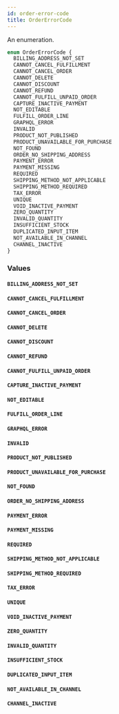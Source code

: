 ```yaml
---
id: order-error-code
title: OrderErrorCode
---
```


An enumeration.

```graphql
enum OrderErrorCode {
  BILLING_ADDRESS_NOT_SET
  CANNOT_CANCEL_FULFILLMENT
  CANNOT_CANCEL_ORDER
  CANNOT_DELETE
  CANNOT_DISCOUNT
  CANNOT_REFUND
  CANNOT_FULFILL_UNPAID_ORDER
  CAPTURE_INACTIVE_PAYMENT
  NOT_EDITABLE
  FULFILL_ORDER_LINE
  GRAPHQL_ERROR
  INVALID
  PRODUCT_NOT_PUBLISHED
  PRODUCT_UNAVAILABLE_FOR_PURCHASE
  NOT_FOUND
  ORDER_NO_SHIPPING_ADDRESS
  PAYMENT_ERROR
  PAYMENT_MISSING
  REQUIRED
  SHIPPING_METHOD_NOT_APPLICABLE
  SHIPPING_METHOD_REQUIRED
  TAX_ERROR
  UNIQUE
  VOID_INACTIVE_PAYMENT
  ZERO_QUANTITY
  INVALID_QUANTITY
  INSUFFICIENT_STOCK
  DUPLICATED_INPUT_ITEM
  NOT_AVAILABLE_IN_CHANNEL
  CHANNEL_INACTIVE
}
```

### Values

#### `BILLING_ADDRESS_NOT_SET`

#### `CANNOT_CANCEL_FULFILLMENT`

#### `CANNOT_CANCEL_ORDER`

#### `CANNOT_DELETE`

#### `CANNOT_DISCOUNT`

#### `CANNOT_REFUND`

#### `CANNOT_FULFILL_UNPAID_ORDER`

#### `CAPTURE_INACTIVE_PAYMENT`

#### `NOT_EDITABLE`

#### `FULFILL_ORDER_LINE`

#### `GRAPHQL_ERROR`

#### `INVALID`

#### `PRODUCT_NOT_PUBLISHED`

#### `PRODUCT_UNAVAILABLE_FOR_PURCHASE`

#### `NOT_FOUND`

#### `ORDER_NO_SHIPPING_ADDRESS`

#### `PAYMENT_ERROR`

#### `PAYMENT_MISSING`

#### `REQUIRED`

#### `SHIPPING_METHOD_NOT_APPLICABLE`

#### `SHIPPING_METHOD_REQUIRED`

#### `TAX_ERROR`

#### `UNIQUE`

#### `VOID_INACTIVE_PAYMENT`

#### `ZERO_QUANTITY`

#### `INVALID_QUANTITY`

#### `INSUFFICIENT_STOCK`

#### `DUPLICATED_INPUT_ITEM`

#### `NOT_AVAILABLE_IN_CHANNEL`

#### `CHANNEL_INACTIVE`
